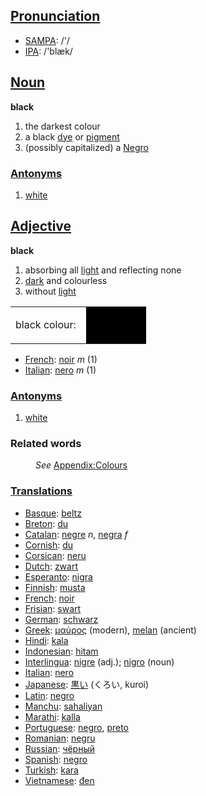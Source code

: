 ==[[Pronunciation]]==
*[[w:SAMPA|SAMPA]]: /'/
*[[w:IPA|IPA]]: /'blæk/

==[[Noun]]==

;'''black'''
#the darkest colour
#a black [[dye]] or [[pigment]]
#(possibly capitalized) a [[Negro]]

===[[Antonym]]s===
#[[white]]

==[[Adjective]]==
;'''black'''
#absorbing all [[light]] and reflecting none
#[[dark]] and colourless
#without [[light]]

<table><tr><td height="25">black colour: &nbsp;</td><td bgcolor="black" width="80">&nbsp; </td></tr></table>

* [[French]]: [[noir]] ''m'' (1)
* [[Italian]]: [[nero]] ''m'' (1)

===[[Antonym]]s===
#[[white]]

===Related words===
:''See'' [[Wiktionary_Appendix:Colours|Appendix:Colours]]

===[[Translation]]s===

* [[Basque]]: [[beltz]]
* [[Breton]]: [[du]]
* [[Catalan]]: [[negre]] ''n'', [[negra]] ''f''
* [[Cornish]]: [[du]]
* [[Corsican]]: [[neru]]
* [[Dutch]]: [[zwart]]
* [[Esperanto]]: [[nigra]]
* [[Finnish]]: [[musta]]
* [[French]]: [[noir]]
* [[Frisian]]: [[swart]]
* [[German]]: [[schwarz]]
* [[Greek]]: [[μαύρος]] (modern), [[melan]] (ancient)
* [[Hindi]]: [[kala]]
* [[Indonesian]]: [[hitam]]
* [[Interlingua]]: [[nigre]] (adj.); [[nigro]] (noun)
* [[Italian]]: [[nero]]
* [[Japanese]]: [[黒い]] (くろい, kuroi)
* [[Latin]]: [[negro]]
*[[Manchu]]: [[sahaliyan]]
* [[Marathi]]: [[kalla]]
* [[Portuguese]]:  [[negro]], [[preto]]
* [[Romanian]]: [[negru]]
* [[Russian]]: [[чёрный]]
* [[Spanish]]: [[negro]]
* [[Turkish]]: [[kara]]
* [[Vietnamese]]: [[đen]]